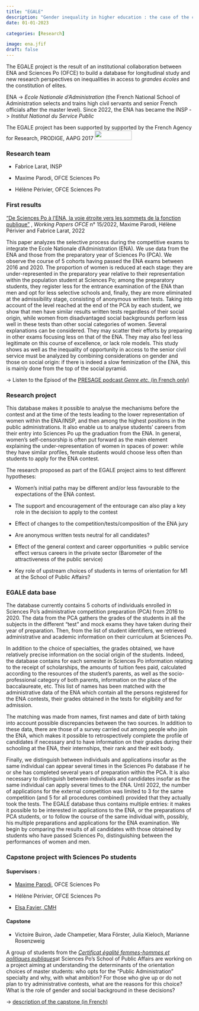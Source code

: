 ```yaml
---
title: "EGALE"
description: "Gender inequality in higher education : the case of the competitive examination of the French National School of Administration "
date: 01-01-2023

categories: [Research] 

image: ena.jfif
draft: false 
---
```


The EGALE project is the result of an institutional collaboration between ENA and Sciences Po (OFCE) to build a database for longitudinal study and new research perspectives on inequalities in access to *grandes écoles* and the constitution of elites.

ENA -\> *Ecole Nationale d'Administration* (the French National School of Administration selects and trains high civil servants and senior French officials after the master level). Since 2022, the ENA has became the INSP -\> *Institut National du Service Public*

The EGALE project has been supported by supported by the French Agency for Research, PRODIGE, AAPG 2017 ![](images/ANR-logo-2021-complet.jpg){width="100" height="26"}

### Research team

-   Fabrice Larat, INSP

-   Maxime Parodi, OFCE Sciences Po

-   Hélène Périvier, OFCE Sciences Po

### First results

["De Sciences Po à l'ENA, la voie étroite vers les sommets de la fonction publique"](https://www.ofce.sciences-po.fr/pdf/dtravail/OFCEWP2022-15.pdf) , *Working Papers OFCE* n° 15/2022, Maxime Parodi, Hélène Périvier and Fabrice Larat, 2022

This paper analyzes the selective process during the competitive exams to integrate the Ecole Nationale d'Administration (ENA). We use data from the ENA and those from the preparatory year of Sciences Po (PCA). We observe the course of 5 cohorts having passed the ENA exams between 2016 and 2020. The proportion of women is reduced at each stage: they are under-represented in the preparatory year relative to their representation within the population student at Sciences Po; among the preparatory students, they register less for the entrance examination of the ENA than men and opt for less selective schools and, finally, they are more eliminated at the admissibility stage, consisting of anonymous written tests. Taking into account of the level reached at the end of the PCA by each student, we show that men have similar results written tests regardless of their social origin, while women from disadvantaged social backgrounds perform less well in these tests than other social categories of women. Several explanations can be considered. They may scatter their efforts by preparing in other exams focusing less on that of the ENA. They may also feel less legitimate on this course of excellence, or lack role models. This study shows as well as the inequality of opportunity in access to the senior civil service must be analyzed by combining considerations on gender and those on social origin: if there is indeed a slow feminization of the ENA, this is mainly done from the top of the social pyramid.

-\> Listen to the Episod of the [PRESAGE podcast *Genre etc.* (in French only)](https://www.sciencespo.fr/programme-presage/fr/content/podcast-genre-etc.html)

### Research project

This database makes it possible to analyse the mechanisms before the contest and at the time of the tests leading to the lower representation of women within the ENA/INSP, and then among the highest positions in the public administrations. It also enable us to analyse students' careers from their entry into Sciences Po up the graduation from the ENA. In general, women's self-censorship is often put forward as the main element explaining the under-representation of women in spaces of power: while they have similar profiles, female students would choose less often than students to apply for the ENA contest.

The research proposed as part of the EGALE project aims to test different hypotheses:

-   Women's initial paths may be different and/or less favourable to the expectations of the ENA contest.

-   The support and encouragement of the entourage can also play a key role in the decision to apply to the contest

-   Effect of changes to the competition/tests/composition of the ENA jury

-   Are anonymous written tests neutral for all candidates?

-   Effect of the general context and career opportunities -\> public service effect versus careers in the private sector (Barometer of the attractiveness of the public service)

-   Key role of upstream choices of students in terms of orientation for M1 at the School of Public Affairs?

### EGALE data base

The database currently contains 5 cohorts of individuals enrolled in Sciences Po's administrative competition preparation (PCA) from 2016 to 2020. The data from the PCA gathers the grades of the students in all the subjects in the different "test" and mock exams they have taken during their year of preparation. Then, from the list of student identifiers, we retrieved administrative and academic information on their curriculum at Sciences Po.

In addition to the choice of specialties, the grades obtained, we have relatively precise information on the social origin of the students. Indeed, the database contains for each semester in Sciences Po information relating to the receipt of scholarships, the amounts of tuition fees paid, calculated according to the resources of the student's parents, as well as the socio-professional category of both parents, information on the place of the baccalaureate, etc. This list of names has been matched with the administrative data of the ENA which contain all the persons registered for the ENA contests, their grades obtained in the tests for eligibility and for admission.

The matching was made from names, first names and date of birth taking into account possible discrepancies between the two sources. In addition to these data, there are those of a survey carried out among people who join the ENA, which makes it possible to retrospectively complete the profile of candidates if necessary and to have information on their grades during their schooling at the ENA, their internships, their rank and their exit body.

Finally, we distinguish between individuals and applications insofar as the same individual can appear several times in the Sciences Po database if he or she has completed several years of preparation within the PCA. It is also necessary to distinguish between individuals and candidates insofar as the same individual can apply several times to the ENA. Until 2022, the number of applications for the external competition was limited to 3 for the same competition (and 5 for all procedures combined) provided that they actually took the tests. The EGALE database thus contains multiple entries: it makes it possible to be interested in applications to the ENA, or the preparations of PCA students, or to follow the course of the same individual with, possibly, his multiple preparations and applications for the ENA examination. We begin by comparing the results of all candidates with those obtained by students who have passed Sciences Po, distinguishing between the performances of women and men.

### Capstone project with Sciences Po students

#### Supervisors :

-   [Maxime Parodi](https://www.ofce.sciences-po.fr/pages-chercheurs/page.php?id=27), OFCE Sciences Po

-   Hélène Périvier, OFCE Sciences Po

-   [Elsa Favier, CMH](https://www.cmh.ens.fr/author/elsa-favier/)

#### Capstone

-   Victoire Buiron, Jade Champetier, Mara Förster, Julia Kieloch, Marianne Rosenzweig 

A group of students from the [*Certificat égalité femmes-hommes et politiques publiques*](https://www.sciencespo.fr/programme-presage/fr/content/certificat-egalite-femmes-hommes-ecole-daffaires-publiques.html#:~:text=Le%20Certificat%20%C3%89galit%C3%A9%20femmes-hommes%20et%20politiques%20publiques%20propose,politiques%20d%E2%80%99%C3%A9galit%C3%A9%20et%20de%20lutte%20contre%20les%20discriminations.)at Sciences Po's School of Public Affairs are working on a project aiming at understanding the determinants of the orientation choices of master students: who opts for the "Public Administration" specialty and why, with what ambition? For those who give up or do not plan to try administrative contests, what are the reasons for this choice? What is the role of gender and social background in these decisions?

-\> [description of the capstone (in French)](groupe_certificat.pdf)
